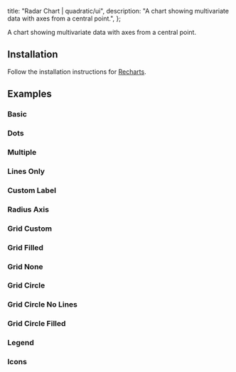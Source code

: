 
  title: "Radar Chart | quadratic/ui",
  description: "A chart showing multivariate data with axes from a central point.",
};

<Title>Radar Chart</Title>
<Description>A chart showing multivariate data with axes from a central point.</Description>
<ComponentPreview id="rechartsRadarChart" />

## Installation
<Steps>

<StepTitle>Follow the installation instructions for [Recharts](/docs/charts/recharts/quickstart).</StepTitle>

</Steps>

## Examples

### Basic
<ComponentPreview id="rechartsRadarChart" />

### Dots
<ComponentPreview id="rechartsRadarChartDots" />

### Multiple
<ComponentPreview id="rechartsRadarChartMultiple" />

### Lines Only
<ComponentPreview id="rechartsRadarChartLinesOnly" />

### Custom Label
<ComponentPreview id="rechartsRadarChartCustomLabel" />

### Radius Axis
<ComponentPreview id="rechartsRadarChartRadiusAxis" />

### Grid Custom
<ComponentPreview id="rechartsRadarChartGridCustom" />

### Grid Filled
<ComponentPreview id="rechartsRadarChartGridFilled" />

### Grid None
<ComponentPreview id="rechartsRadarChartGridNone" />

### Grid Circle
<ComponentPreview id="rechartsRadarChartGridCircle" />

### Grid Circle No Lines
<ComponentPreview id="rechartsRadarChartGridCircleNoLines" />

### Grid Circle Filled
<ComponentPreview id="rechartsRadarChartGridCircleFilled" />

### Legend
<ComponentPreview id="rechartsRadarChartLegend" />

### Icons
<ComponentPreview id="rechartsRadarChartIcons" />

<Footer previousLabel="Pie Chart" previousHref="/docs/charts/recharts/pie-chart" nextLabel="Radial Chart" nextHref="/docs/charts/recharts/radial-chart" />

